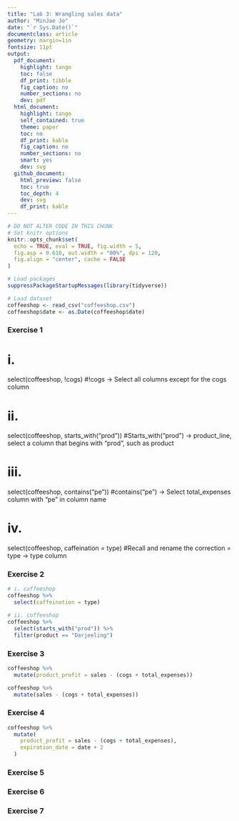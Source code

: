 ```yaml
---
title: "Lab 3: Wrangling sales data"
author: "MinJae Jo"
date: "`r Sys.Date()`"
documentclass: article
geometry: margin=1in
fontsize: 11pt
output:
  pdf_document:
    highlight: tango
    toc: false
    df_print: tibble
    fig_caption: no
    number_sections: no
    dev: pdf
  html_document:
    highlight: tango
    self_contained: true
    theme: paper
    toc: no
    df_print: kable
    fig_caption: no
    number_sections: no
    smart: yes
    dev: svg
  github_document:
    html_preview: false
    toc: true
    toc_depth: 4
    dev: svg
    df_print: kable
---
```


```r
# DO NOT ALTER CODE IN THIS CHUNK
# Set knitr options
knitr::opts_chunk$set(
  echo = TRUE, eval = TRUE, fig.width = 5,
  fig.asp = 0.618, out.width = "80%", dpi = 120,
  fig.align = "center", cache = FALSE
)

# Load packages
suppressPackageStartupMessages(library(tidyverse))

# Load dataset
coffeeshop <- read_csv("coffeeshop.csv")
coffeeshop$date <- as.Date(coffeeshop$date)
```



### Exercise 1

# i.
select(coffeeshop, !cogs)
#!cogs → Select all columns except for the cogs column

# ii.
select(coffeeshop, starts_with("prod"))
#Starts_with("prod") → product_line, select a column that begins with "prod", such as product

# iii.
select(coffeeshop, contains("pe"))
#contains("pe") → Select total_expenses column with "pe" in column name

# iv.
select(coffeeshop, caffeination = type)
#Recall and rename the correction = type → type column


### Exercise 2

```r
# i. coffeeshop
coffeeshop %>%
  select(caffeination = type)
```
```r
# ii. coffeeshop
coffeeshop %>%
  select(starts_with("prod")) %>%
  filter(product == "Darjeeling")
```



### Exercise 3

```r
coffeeshop %>%
  mutate(product_profit = sales - (cogs + total_expenses))
```

```r
coffeeshop %>%
  mutate(sales - (cogs + total_expenses))
```

### Exercise 4

```r
coffeeshop %>%
  mutate(
    product_profit = sales - (cogs + total_expenses),
    expiration_date = date + 2
  )
```



### Exercise 5




### Exercise 6





### Exercise 7